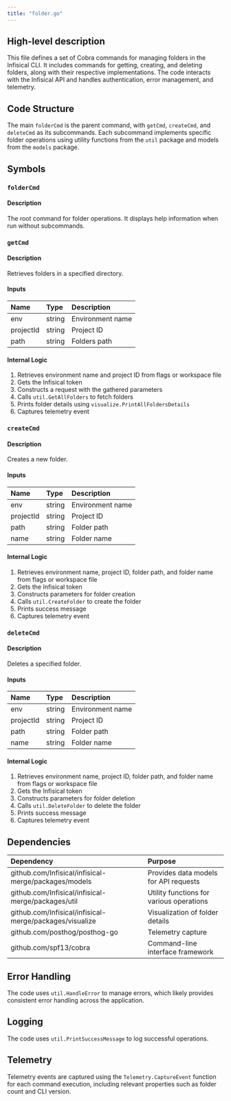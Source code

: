 ```yaml
---
title: "folder.go"
---
```


## High-level description
This file defines a set of Cobra commands for managing folders in the Infisical CLI. It includes commands for getting, creating, and deleting folders, along with their respective implementations. The code interacts with the Infisical API and handles authentication, error management, and telemetry.

## Code Structure
The main `folderCmd` is the parent command, with `getCmd`, `createCmd`, and `deleteCmd` as its subcommands. Each subcommand implements specific folder operations using utility functions from the `util` package and models from the `models` package.

## Symbols

### `folderCmd`
#### Description
The root command for folder operations. It displays help information when run without subcommands.

### `getCmd`
#### Description
Retrieves folders in a specified directory.

#### Inputs
| Name | Type | Description |
|:-----|:-----|:------------|
| env | string | Environment name |
| projectId | string | Project ID |
| path | string | Folders path |

#### Internal Logic
1. Retrieves environment name and project ID from flags or workspace file
2. Gets the Infisical token
3. Constructs a request with the gathered parameters
4. Calls `util.GetAllFolders` to fetch folders
5. Prints folder details using `visualize.PrintAllFoldersDetails`
6. Captures telemetry event

### `createCmd`
#### Description
Creates a new folder.

#### Inputs
| Name | Type | Description |
|:-----|:-----|:------------|
| env | string | Environment name |
| projectId | string | Project ID |
| path | string | Folder path |
| name | string | Folder name |

#### Internal Logic
1. Retrieves environment name, project ID, folder path, and folder name from flags or workspace file
2. Gets the Infisical token
3. Constructs parameters for folder creation
4. Calls `util.CreateFolder` to create the folder
5. Prints success message
6. Captures telemetry event

### `deleteCmd`
#### Description
Deletes a specified folder.

#### Inputs
| Name | Type | Description |
|:-----|:-----|:------------|
| env | string | Environment name |
| projectId | string | Project ID |
| path | string | Folder path |
| name | string | Folder name |

#### Internal Logic
1. Retrieves environment name, project ID, folder path, and folder name from flags or workspace file
2. Gets the Infisical token
3. Constructs parameters for folder deletion
4. Calls `util.DeleteFolder` to delete the folder
5. Prints success message
6. Captures telemetry event

## Dependencies
| Dependency | Purpose |
|:-----------|:--------|
| github.com/Infisical/infisical-merge/packages/models | Provides data models for API requests |
| github.com/Infisical/infisical-merge/packages/util | Utility functions for various operations |
| github.com/Infisical/infisical-merge/packages/visualize | Visualization of folder details |
| github.com/posthog/posthog-go | Telemetry capture |
| github.com/spf13/cobra | Command-line interface framework |

## Error Handling
The code uses `util.HandleError` to manage errors, which likely provides consistent error handling across the application.

## Logging
The code uses `util.PrintSuccessMessage` to log successful operations.

## Telemetry
Telemetry events are captured using the `Telemetry.CaptureEvent` function for each command execution, including relevant properties such as folder count and CLI version.